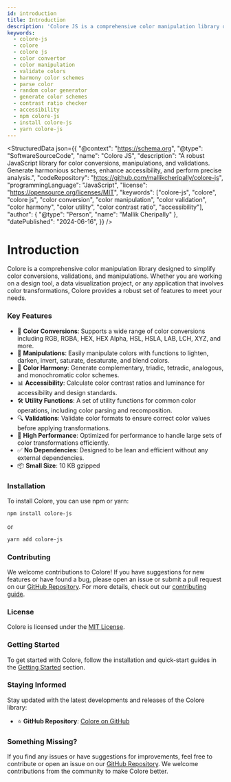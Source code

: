 ```yaml
---
id: introduction
title: Introduction
description: 'Colore JS is a comprehensive color manipulation library designed to simplify color conversions, validations, and manipulations.'
keywords:
  - colore-js
  - colore
  - colore js
  - color convertor
  - color manipulation
  - validate colors
  - harmony color schemes
  - parse color
  - random color generator
  - generate color schemes
  - contrast ratio checker
  - accessibility
  - npm colore-js
  - install colore-js
  - yarn colore-js
---
```



<StructuredData json={{
"@context": "https://schema.org",
"@type": "SoftwareSourceCode",
"name": "Colore JS",
"description": "A robust JavaScript library for color conversions, manipulations, and validations. Generate harmonious schemes, enhance accessibility, and perform precise analysis.",
"codeRepository": "https://github.com/mallikcheripally/colore-js",
"programmingLanguage": "JavaScript",
"license": "https://opensource.org/licenses/MIT",
"keywords": ["colore-js", "colore", "colore js", "color conversion", "color manipulation", "color validation", "color harmony", "color utility", "color contrast ratio", "accessibility"],
"author": {
"@type": "Person",
"name": "Mallik Cheripally"
},
"datePublished": "2024-06-16",
}} />

# Introduction

Colore is a comprehensive color manipulation library designed to simplify color conversions, validations, and manipulations. Whether you are working on a design tool, a data visualization project, or any application that involves color transformations, Colore provides a robust set of features to meet your needs.

### Key Features

- 🎨 **Color Conversions**: Supports a wide range of color conversions including RGB, RGBA, HEX, HEX Alpha, HSL, HSLA, LAB, LCH, XYZ, and more.
- 🔄 **Manipulations**: Easily manipulate colors with functions to lighten, darken, invert, saturate, desaturate, and blend colors.
- 🌈 **Color Harmony**: Generate complementary, triadic, tetradic, analogous, and monochromatic color schemes.
- 📊 **Accessibility**: Calculate color contrast ratios and luminance for accessibility and design standards.
- 🛠️ **Utility Functions**: A set of utility functions for common color operations, including color parsing and recomposition.
- 🔍 **Validations**: Validate color formats to ensure correct color values before applying transformations.
- 🚀 **High Performance**: Optimized for performance to handle large sets of color transformations efficiently.
- ✅ **No Dependencies**: Designed to be lean and efficient without any external dependencies.
- 📦 **Small Size**: 10 KB gzipped

### Installation

To install Colore, you can use npm or yarn:

```bash
npm install colore-js
```
or
```bash
yarn add colore-js
```

### Contributing

We welcome contributions to Colore! If you have suggestions for new features or have found a bug, please open an issue or submit a pull request on our [GitHub Repository](https://github.com/mallikcheripally/colore-js). For more details, check out our [contributing guide](https://github.com/your-repo/CONTRIBUTING.md).

### License

Colore is licensed under the [MIT License](https://github.com/mallikcheripally/colore-js/LICENSE).

### Getting Started

To get started with Colore, follow the installation and quick-start guides in the [Getting Started](getting-started/installation) section.

### Staying Informed

Stay updated with the latest developments and releases of the Colore library:

- ⭐ **GitHub Repository**: [Colore on GitHub](https://github.com/mallikcheripally/colore-js)

### Something Missing?

If you find any issues or have suggestions for improvements, feel free to contribute or open an issue on our [GitHub Repository](https://github.com/mallikcheripally/colore-js). We welcome contributions from the community to make Colore better.
